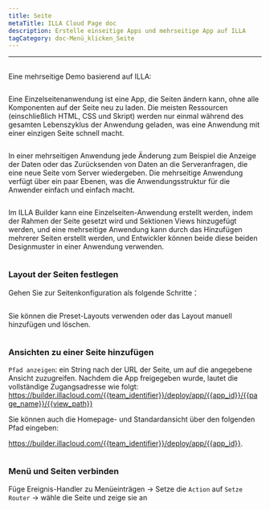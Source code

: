 ```yaml
---
title: Seite
metaTitle: ILLA Cloud Page doc
description: Erstelle einseitige Apps und mehrseitige App auf ILLA
tagCategory: doc-Menü_klicken_Seite
---
```


* * *

## <Heading hidden>Seite</Heading>

Eine mehrseitige Demo basierend auf ILLA: 

<img src='https://cdn.illacloud.com/official-website/img/docs/assemble/page1.gif' alt="" />

Eine Einzelseitenanwendung ist eine App, die Seiten ändern kann, ohne alle Komponenten auf der Seite neu zu laden. Die meisten Ressourcen (einschließlich HTML, CSS und Skript) werden nur einmal während des gesamten Lebenszyklus der Anwendung geladen, was eine Anwendung mit einer einzigen Seite schnell macht.

<img src='https://cdn.illacloud.com/official-website/img/docs/assemble/page2.png' alt="" />

In einer mehrseitigen Anwendung jede Änderung zum Beispiel die Anzeige der Daten oder das Zurücksenden von Daten an die Serveranfragen, die eine neue Seite vom Server wiedergeben. Die mehrseitige Anwendung verfügt über ein paar Ebenen, was die Anwendungsstruktur für die Anwender einfach und einfach macht.

<img src='https://cdn.illacloud.com/official-website/img/docs/assemble/page3.png' alt="" />

Im ILLA Builder kann eine Einzelseiten-Anwendung erstellt werden, indem der Rahmen der Seite gesetzt wird und Sektionen Views hinzugefügt werden, und eine mehrseitige Anwendung kann durch das Hinzufügen mehrerer Seiten erstellt werden, und Entwickler können beide diese beiden Designmuster in einer Anwendung verwenden.

<img src='https://cdn.illacloud.com/official-website/img/docs/assemble/page4.png' alt="" />

### Layout der Seiten festlegen

Gehen Sie zur Seitenkonfiguration als folgende Schritte：

<img src='https://cdn.illacloud.com/official-website/img/docs/assemble/page5.png' alt="" />

Sie können die Preset-Layouts verwenden oder das Layout manuell hinzufügen und löschen. 

<img src='https://cdn.illacloud.com/official-website/img/docs/assemble/page6.gif' alt="" />

### Ansichten zu einer Seite hinzufügen

`Pfad anzeigen`: ein String nach der URL der Seite, um auf die angegebene Ansicht zuzugreifen. Nachdem die App freigegeben wurde, lautet die vollständige Zugangsadresse wie folgt: https://builder.illacloud.com/{{team_identifier}}/deploy/app/{{app_id}}/{{page_name}}/{{view_path}}

Sie können auch die Homepage- und Standardansicht über den folgenden Pfad eingeben:

https://builder.illacloud.com/{{team_identifier}}/deploy/app/{{app_id}}. 

<img src='https://cdn.illacloud.com/official-website/img/docs/assemble/page7.png' alt="" />

### Menü und Seiten verbinden

Füge Ereignis-Handler zu Menüeinträgen → Setze die `Action` auf `Setze Router` → wähle die Seite und zeige sie an

<img src='https://cdn.illacloud.com/official-website/img/docs/assemble/page8.gif' alt="" />

